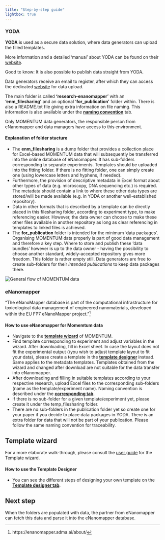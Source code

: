 ```yaml
---
title: "Step-by-step guide"
lightbox: true
---
```


### YODA

**YODA** is used as a secure data solution, where data generators can upload the filled templates. 

::: {.callout-tip icon="false" appearence="simple"}
More information and a detailed ‘manual’ about YODA can be found on their [website](https://www.uu.nl/en/research/yoda/guide-to-yoda).
:::

::: {.callout-tip icon="false" appearence="simple"}
Good to know: It is also possible to publish data straight from YODA.
:::

Data generators receive an email to register, after which they can access the dedicated [website](https://dgk.yoda.uu.nl/) for data upload.

The main folder is called **‘research-enanomapper’** with an **‘enm_filesharing’** and an optional **‘for_publication’** folder within. There is also a README.txt file giving extra information on file naming. This information is also available under the [**naming convention**](/naming.qmd) tab.

::: {.callout-note icon="false" appearence="simple" collapse="true"}
Only MOMENTUM data generators, the responsible person from eNanomapper and data managers have access to this environment.
:::

#### Explanation of folder stucture

-   The **enm_filesharing** is a dump folder that provides a collection place for Excel-based MOMENTUM data that will subsequently be transferred into the online database of eNanomapper. It has sub-folders corresponding to separate experiments. Templates should be uploaded into the fitting folder. If there is no fitting folder, one can simply create one (using lowercase letters and hyphens, if needed).
-   Furthermore, the provision of descriptive metadata in Excel format about other types of data (e.g. microscopy, DNA sequencing etc.) is required. The metadata should contain a link to where these other data types are stored/will be made available (e.g. in YODA or another well-established repository). 
-   Data in other formats that is described by a template can be directly placed in this filesharing folder, according to experiment type, to make referencing easier. However, the data owner can choose to make these other files available in another repository as long as clear referencing in templates to linked files is achieved. 
-   The **for_publication** folder is intended for the minimum 'data packages'. Organising MOMENTUM data properly is part of good data management and therefore a key step. Where to store and publish these 'data bundles' however is up to the data owner - having the possibility to choose another standard, widely-accepted repository gives more freedom. This folder is rather empty still. Data generators are free to create sub-folders for their *intended publications* to keep data packages there.

![](/images/dataflow_website_v5.png "General flow of MOMENTUM data")

### eNanomapper

"The eNanoMapper database is part of the computational infrastructure for toxicological data management of engineered nanomaterials, developed within the EU FP7 eNanoMapper project."[^1]

[^1]: https://enanomapper.adma.ai/about/

#### How to use eNanomapper for Momemtum data

-   Navigate to the [**template wizard**](https://enanomapper.adma.ai/projects/momentum/datatemplates/) of MOMENTUM.
-   Find template corresponding to experiment and adjust variables in the wizard. After downloading, fill in Excel sheet. In case the layout does not fit the experimental output (/you wish to adjust template layout to fit your data), please create a template in the [**template designer**](https://enanomapper.adma.ai/templates) instead. Same applies to the metadata templates. Templates obtained from the wizard and changed after download are not suitable for the data transfer into eNanomapper.
-   After downloading and filling in suitable templates according to your respective research, upload Excel files to the corresponding sub-folders (name as the template/experiment name). Naming convention is described under the [**corresponding tab**](/naming.qmd).
-   If there is no sub-folder for a given template/experiment yet, please create it under the temp_filesharing folder.
-   There are no sub-folders in the publication folder yet so create one for your paper if you decide to place data packages in YODA. There is an extra folder for data that will not be part of your publication. Please follow the same naming convention for traceability.


::: {.callout-important icon="false" appearence="simple"}
## Template wizard

For a more elaborate walk-through, please consult the [user guide](https://enanomapper.adma.ai/assets/img/guide/guide.pdf) for the Template wizard.
:::

#### How to use the Template Designer
- You can see the different steps of designing your own template on the [**Template designer tab**](/designer.qmd).

::: {.callout-note icon="false" appearence="simple" collapse="true"}
## Next step

When the folders are populated with data, the partner from eNanomapper can fetch this data and parse it into the eNanomapper database.
:::